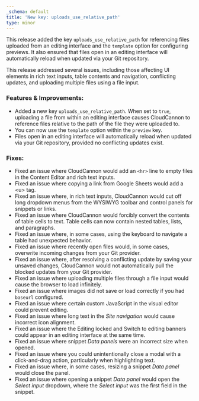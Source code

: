 ```yaml
---
_schema: default
title: 'New key: uploads_use_relative_path'
type: minor
---
```

This release added the key `uploads_use_relative_path` for referencing files uploaded from an editing interface and the `template` option for configuring previews. It also ensured that files open in an editing interface will automatically reload when updated via your Git repository.

This release addressed several issues, including those affecting UI elements in rich text inputs, table contents and navigation, conflicting updates, and uploading multiple files using a file input.

### Features & Improvements:

* Added a new key `uploads_use_relative_path`. When set to `true`, uploading a file from within an editing interface causes CloudCannon to reference files relative to the path of the file they were uploaded to.
* You can now use the `template` option within the `preview` key.
* Files open in an editing interface will automatically reload when updated via your Git repository, provided no conflicting updates exist.

### Fixes:

* Fixed an issue where CloudCannon would add an `<hr>` line to empty files in the Content Editor and rich text inputs.
* Fixed an issue where copying a link from Google Sheets would add a &lt;u&gt; tag.
* Fixed an issue where, in rich text inputs, CloudCannon would cut off long dropdown menus from the WYSIWYG toolbar and control panels for snippets or links.
* Fixed an issue where CloudCannon would forcibly convert the contents of table cells to text. Table cells can now contain nested tables, lists, and paragraphs.
* Fixed an issue where, in some cases, using the keyboard to navigate a table had unexpected behavior.
* Fixed an issue where recently open files would, in some cases, overwrite incoming changes from your Git provider.
* Fixed an issue where, after resolving a conflicting update by saving your unsaved changes, CloudCannon would not automatically pull the blocked updates from your Git provider.
* Fixed an issue where uploading multiple files through a file input would cause the browser to load infinitely.
* Fixed an issue where images did not save or load correctly if you had `baseurl` configured.
* Fixed an issue where certain custom JavaScript in the visual editor could prevent editing.
* Fixed an issue where long text in the *Site navigation* would cause incorrect icon alignment.
* Fixed an issue where the Editing locked and Switch to editing banners could appear in an editing interface at the same time.
* Fixed an issue where snippet *Data panels* were an incorrect size when opened.
* Fixed an issue where you could unintentionally close a modal with a click-and-drag action, particularly when highlighting text.
* Fixed an issue where, in some cases, resizing a snippet *Data panel* would close the panel.
* Fixed an issue where opening a snippet *Data panel* would open the *Select input* dropdown, where the *Select input* was the first field in the snippet.